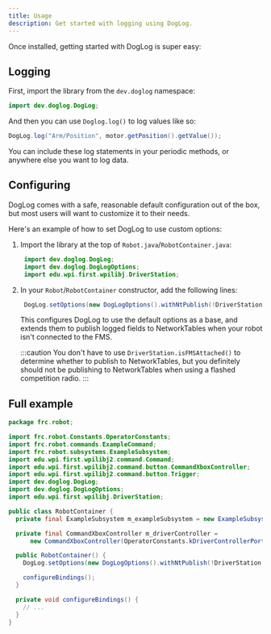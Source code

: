 ```yaml
---
title: Usage
description: Get started with logging using DogLog.
---
```



Once installed, getting started with DogLog is super easy:

## Logging

First, import the library from the `dev.doglog` namespace:

```java
import dev.doglog.DogLog;
```

And then you can use `Doglog.log()` to log values like so:

```java
DogLog.log("Arm/Position", motor.getPosition().getValue());
```

You can include these log statements in your periodic methods, or anywhere else you want to log data.

## Configuring

DogLog comes with a safe, reasonable default configuration out of the box, but most users will want to customize it to their needs.

Here's an example of how to set DogLog to use custom options:

<Steps>

1. Import the library at the top of `Robot.java`/`RobotContainer.java`:

   ```java
    import dev.doglog.DogLog;
    import dev.doglog.DogLogOptions;
    import edu.wpi.first.wpilibj.DriverStation;
   ```

2. In your `Robot`/`RobotContainer` constructor, add the following lines:

   ```java
    DogLog.setOptions(new DogLogOptions().withNtPublish(!DriverStation.isFMSAttached()));
   ```

   This configures DogLog to use the default options as a base, and extends them to publish logged fields to NetworkTables when your robot isn't connected to the FMS.

   :::caution
   You don't have to use `DriverStation.isFMSAttached()` to determine whether to publish to NetworkTables, but you definitely should not be publishing to NetworkTables when using a flashed competition radio.
   :::

</Steps>

## Full example

```java {9-11,20}
package frc.robot;

import frc.robot.Constants.OperatorConstants;
import frc.robot.commands.ExampleCommand;
import frc.robot.subsystems.ExampleSubsystem;
import edu.wpi.first.wpilibj2.command.Command;
import edu.wpi.first.wpilibj2.command.button.CommandXboxController;
import edu.wpi.first.wpilibj2.command.button.Trigger;
import dev.doglog.DogLog;
import dev.doglog.DogLogOptions;
import edu.wpi.first.wpilibj.DriverStation;

public class RobotContainer {
  private final ExampleSubsystem m_exampleSubsystem = new ExampleSubsystem();

  private final CommandXboxController m_driverController =
      new CommandXboxController(OperatorConstants.kDriverControllerPort);

  public RobotContainer() {
    DogLog.setOptions(new DogLogOptions().withNtPublish(!DriverStation.isFMSAttached()));

    configureBindings();
  }

  private void configureBindings() {
    // ...
  }
}
```
